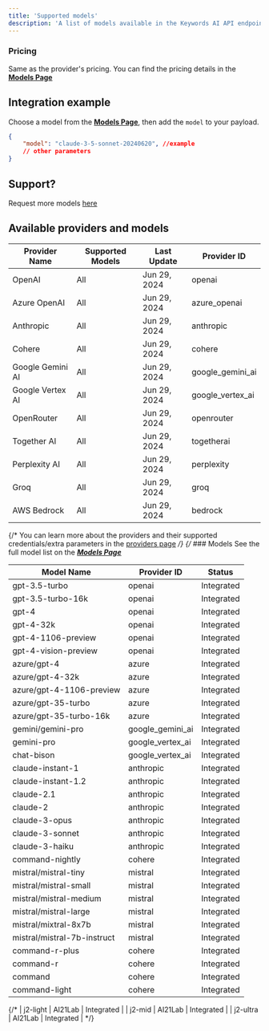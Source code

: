 ```yaml
---
title: 'Supported models'
description: 'A list of models available in the Keywords AI API endpoint'
---
```




### Pricing
Same as the provider's pricing. You can find the pricing details in the **[Models Page](https://platform.keywordsai.co/platform/models)**

## Integration example
Choose a model from the **[Models Page](https://platform.keywordsai.co/platform/models)**, then add the ``model`` to your payload.
```json
{
    "model": "claude-3-5-sonnet-20240620", //example
    // other parameters
}
```
## Support?
<Tip>Request more models [here](https://discord.com/invite/KEanfAafQQ)</Tip>
## Available providers and models
| Provider Name     | Supported Models | Last Update  | Provider ID        |
|-----|---|------|----|
| OpenAI            | All                | Jun 29, 2024 | openai             |
| Azure OpenAI      | All                | Jun 29, 2024 | azure_openai       |
| Anthropic         | All                | Jun 29, 2024 | anthropic          |
| Cohere            | All                | Jun 29, 2024 | cohere             |
| Google Gemini AI  | All                | Jun 29, 2024  | google_gemini_ai   |
| Google Vertex AI  | All                | Jun 29, 2024  | google_vertex_ai   |
| OpenRouter        | All                | Jun 29, 2024 | openrouter         |
| Together AI       | All                | Jun 29, 2024 | togetherai         |
| Perplexity AI     | All                | Jun 29, 2024 | perplexity         |
| Groq              | All                | Jun 29, 2024  | groq               |
| AWS Bedrock        | All                | Jun 29, 2024  | bedrock            |

{/* You can learn more about the providers and their supported credentials/extra parameters in the [providers page](/integration/providers/providers-overview) */}
{/* ### Models
See the full model list on the **_[Models Page](https://platform.keywordsai.co/platform/models)_**

| Model Name | Provider ID | Status |
| --- | --- | --- |
| gpt-3.5-turbo | openai | Integrated |
| gpt-3.5-turbo-16k | openai | Integrated |
| gpt-4 | openai | Integrated |
| gpt-4-32k | openai | Integrated |
| gpt-4-1106-preview | openai | Integrated |
| gpt-4-vision-preview | openai | Integrated |
| azure/gpt-4 | azure | Integrated |
| azure/gpt-4-32k | azure | Integrated |
| azure/gpt-4-1106-preview | azure | Integrated |
| azure/gpt-35-turbo | azure | Integrated |
| azure/gpt-35-turbo-16k | azure | Integrated |
| gemini/gemini-pro | google_gemini_ai | Integrated |
| gemini-pro | google_vertex_ai | Integrated |
| chat-bison | google_vertex_ai | Integrated |
| claude-instant-1 | anthropic | Integrated |
| claude-instant-1.2 | anthropic | Integrated |
| claude-2.1 | anthropic | Integrated |
| claude-2 | anthropic | Integrated |
| claude-3-opus | anthropic | Integrated |
| claude-3-sonnet | anthropic | Integrated |
| claude-3-haiku | anthropic | Integrated |
| command-nightly | cohere | Integrated |
| mistral/mistral-tiny | mistral | Integrated |
| mistral/mistral-small | mistral | Integrated |
| mistral/mistral-medium | mistral | Integrated |
| mistral/mistral-large | mistral | Integrated |
| mistral/mixtral-8x7b | mistral | Integrated |
| mistral/mistral-7b-instruct | mistral | Integrated |
| command-r-plus | cohere | Integrated |
| command-r | cohere | Integrated |
| command | cohere | Integrated |
| command-light | cohere | Integrated | */}


{/* | j2-light | AI21Lab | Integrated |
| j2-mid | AI21Lab | Integrated |
| j2-ultra | AI21Lab | Integrated | */}
